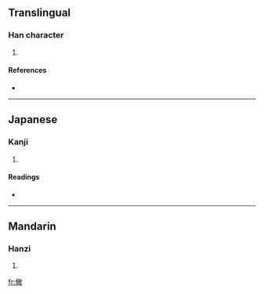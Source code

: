 ==Translingual==

===Han character===
{{Han char|rn=9|rad=人|as=12|sn=14|four=|canj=人火月大 (OFBK)}}

# {{defn|Han}}

====References====
* {{Han ref|kx=0116.220|dkj=01097|dj=0247.330|hdz=10219.010|uh=50D8|ud=20696}}

----

==Japanese==

===Kanji===
{{ja-kanji|grade=|rs=人12}}

# {{defn|Japanese}}

====Readings====
* {{ja-readings|on=[[しょう]] (shō)|kun=[[ひろい]] (hiroi)}}

----

==Mandarin==

===Hanzi===
{{cmn-hanzi|pin=[[chǎng]] ([[chang3]])|wg=ch'ang<sup>3</sup>}}

# {{defn|Mandarin}}

[[fr:僘]]